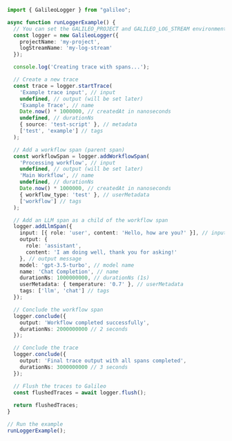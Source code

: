 
```typescript TypeScript
import { GalileoLogger } from "galileo";

async function runLoggerExample() {
  // You can set the GALILEO_PROJECT and GALILEO_LOG_STREAM environment variables
  const logger = new GalileoLogger({
    projectName: 'my-project',
    logStreamName: 'my-log-stream'
  });

  console.log('Creating trace with spans...');

  // Create a new trace
  const trace = logger.startTrace(
    'Example trace input', // input
    undefined, // output (will be set later)
    'Example Trace', // name
    Date.now() * 1000000, // createdAt in nanoseconds
    undefined, // durationNs
    { source: 'test-script' }, // metadata
    ['test', 'example'] // tags
  );

  // Add a workflow span (parent span)
  const workflowSpan = logger.addWorkflowSpan(
    'Processing workflow', // input
    undefined, // output (will be set later)
    'Main Workflow', // name
    undefined, // durationNs
    Date.now() * 1000000, // createdAt in nanoseconds
    { workflow_type: 'test' }, // userMetadata
    ['workflow'] // tags
  );

  // Add an LLM span as a child of the workflow span
  logger.addLlmSpan({
    input: [{ role: 'user', content: 'Hello, how are you?' }], // input messages
    output: {
      role: 'assistant',
      content: 'I am doing well, thank you for asking!'
    }, // output message
    model: 'gpt-3.5-turbo', // model name
    name: 'Chat Completion', // name
    durationNs: 1000000000, // durationNs (1s)
    userMetadata: { temperature: '0.7' }, // userMetadata
    tags: ['llm', 'chat'] // tags
  });

  // Conclude the workflow span
  logger.conclude({
    output: 'Workflow completed successfully',
    durationNs: 2000000000 // 2 seconds
  });

  // Conclude the trace
  logger.conclude({
    output: 'Final trace output with all spans completed',
    durationNs: 3000000000 // 3 seconds
  });

  // Flush the traces to Galileo
  const flushedTraces = await logger.flush();
  
  return flushedTraces;
}

// Run the example
runLoggerExample(); 
```